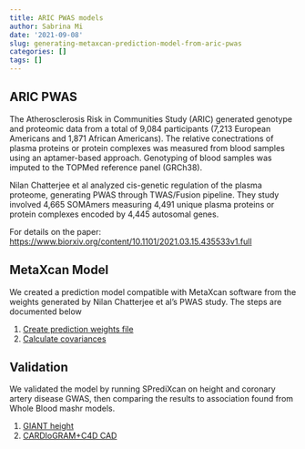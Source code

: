 ```yaml
---
title: ARIC PWAS models
author: Sabrina Mi
date: '2021-09-08'
slug: generating-metaxcan-prediction-model-from-aric-pwas
categories: []
tags: []
---
```


## ARIC PWAS

The Atherosclerosis Risk in Communities Study (ARIC) generated genotype and proteomic data from a total of 9,084 participants (7,213 European Americans and 1,871 African Americans). The relative conectrations of plasma proteins or protein complexes was measured from blood samples using an aptamer-based approach. Genotyping of blood samples was imputed to the TOPMed reference panel (GRCh38).

Nilan Chatterjee et al analyzed cis-genetic regulation of the plasma proteome, generating PWAS through TWAS/Fusion pipeline. They study involved 4,665 SOMAmers measuring 4,491 unique plasma proteins or protein complexes encoded by 4,445 autosomal genes. 

For details on the paper: [https://www.biorxiv.org/content/10.1101/2021.03.15.435533v1.full](https://www.biorxiv.org/content/10.1101/2021.03.15.435533v1.full)

## MetaXcan Model

We created a prediction model compatible with MetaXcan software from the weights generated by Nilan Chatterjee et al's PWAS study. The steps are documented below

1. [Create prediction weights file](weights_EA.html)
2. [Calculate covariances](covariances_EA_hg38.html)

## Validation

We validated the model by running SPrediXcan on height and coronary artery disease GWAS, then comparing the results to association found from Whole Blood mashr models.

1. [GIANT height](ARIC_EA_hg38_validation_height.html)
2. [CARDIoGRAM+C4D CAD](ARIC_EA_hg38_validation.html)
